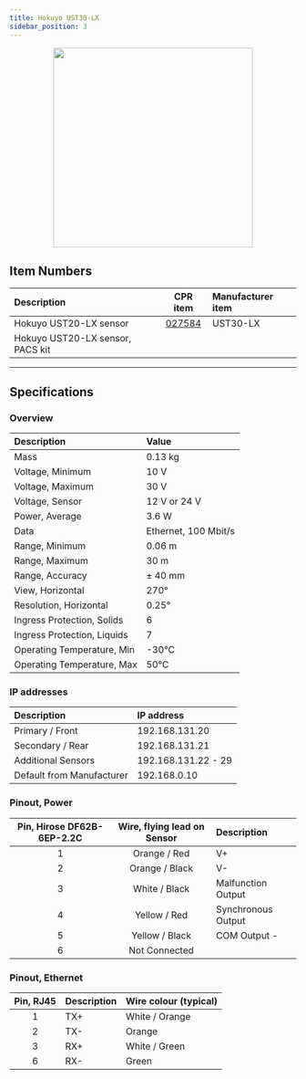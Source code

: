 ```yaml
---
title: Hokuyo UST30-LX
sidebar_position: 3
---
```



<center>
  <img
    src="/img/sensor_images/sensor_hokuyo_ust30lx_1.jpg"
    width="350"
  />
</center>

<Safety />

## Item Numbers

| Description                      |                       CPR item                       | Manufacturer item |
| :------------------------------- | :--------------------------------------------------: | :---------------- |
| Hokuyo UST20-LX sensor           | [027584](/assets/clearpath_robotics_027584-TDS1.pdf) | UST30-LX          |
| Hokuyo UST20-LX sensor, PACS kit |                                                      |                   |

---

## Specifications

### Overview

| Description                 | Value                |
| :-------------------------- | :------------------- |
| Mass                        | 0.13 kg              |
| Voltage, Minimum            | 10 V                 |
| Voltage, Maximum            | 30 V                 |
| Voltage, Sensor             | 12 V or 24 V         |
| Power, Average              | 3.6 W                |
| Data                        | Ethernet, 100 Mbit/s |
| Range, Minimum              | 0.06 m               |
| Range, Maximum              | 30 m                 |
| Range, Accuracy             | ± 40 mm              |
| View, Horizontal            | 270°                 |
| Resolution, Horizontal      | 0.25°                |
| Ingress Protection, Solids  | 6                    |
| Ingress Protection, Liquids | 7                    |
| Operating Temperature, Min  | -30°C                |
| Operating Temperature, Max  | 50°C                 |

### IP addresses

| Description               | IP address          |
| :------------------------ | :------------------ |
| Primary / Front           | 192.168.131.20      |
| Secondary / Rear          | 192.168.131.21      |
| Additional Sensors        | 192.168.131.22 - 29 |
| Default from Manufacturer | 192.168.0.10        |

### Pinout, Power

| Pin, Hirose DF62B-6EP-2.2C | Wire, flying lead on Sensor | Description        |
| :------------------------: | :-------------------------: | :----------------- |
|             1              |        Orange / Red         | V+                 |
|             2              |       Orange / Black        | V-                 |
|             3              |        White / Black        | Malfunction Output |
|             4              |        Yellow / Red         | Synchronous Output |
|             5              |       Yellow / Black        | COM Output -       |
|             6              |        Not Connected        |                    |

### Pinout, Ethernet

| Pin, RJ45 | Description | Wire colour (typical) |
| :-------: | :---------- | :-------------------- |
|     1     | TX+         | White / Orange        |
|     2     | TX-         | Orange                |
|     3     | RX+         | White / Green         |
|     6     | RX-         | Green                 |
